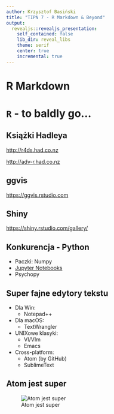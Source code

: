 ```yaml
---
author: Krzysztof Basiński
title: "TIPN 7 - R Markdown & Beyond"
output:
  revealjs::revealjs_presentation:
    self_contained: false
    lib_dir: reveal_libs
    theme: serif
    center: true
    incremental: true
---
```


# R Markdown



# `R` - to baldly go...

## Książki Hadleya

<http://r4ds.had.co.nz>

<http://adv-r.had.co.nz>

## ggvis
<https://ggvis.rstudio.com>

## Shiny
<https://shiny.rstudio.com/gallery/>

## Konkurencja - Python
- Paczki: Numpy
- [Jupyter Notebooks](http://jupyter.org/)
- Psychopy

## Super fajne edytory tekstu

- Dla Win:
    + Notepad++
- Dla macOS:
    + TextWrangler
- UNIXowe klasyki:
    + VI/VIm
    + Emacs
- Cross-platform:
    + Atom (by GitHub)
    + SublimeText
    
## Atom jest super
![Atom jest super](img/ql_atom.PNG)

